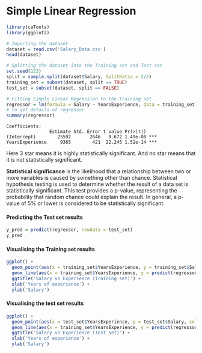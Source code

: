 
# Simple Linear Regression

```r
library(caTools)
library(ggplot2)
```


```r
# Importing the dataset
dataset = read.csv('Salary_Data.csv')
head(dataset)
```

```r
# Splitting the dataset into the Training set and Test set
set.seed(123)
split = sample.split(dataset$Salary, SplitRatio = 2/3)
training_set = subset(dataset, split == TRUE)
test_set = subset(dataset, split == FALSE)
```


```r
# Fitting Simple Linear Regression to the Training set
regressor = lm(formula = Salary ~ YearsExperience, data = training_set)
# to get details of regressor
summary(regressor)
```

```
Coefficients:
                Estimate Std. Error t value Pr(>|t|)    
(Intercept)        25592       2646   9.672 1.49e-08 ***
YearsExperience     9365        421  22.245 1.52e-14 ***
```
Here 3 star means it is highly statistically significant.  And no star means that 
it is not statistically significant.

__Statistical significance__ is the likelihood that a relationship between two 
or more variables is caused by something other than chance. Statistical 
hypothesis testing is used to determine whether the result of a data set is 
statistically significant. This test provides a p-value, representing the 
probability that random chance could explain the result. In general, a p-value
of 5% or lower is considered to be statistically significant.

#### Predicting the Test set results

```r
y_pred = predict(regressor, newdata = test_set)
y_pred
```

#### Visualising the Training set results

```r
ggplot() +
  geom_point(aes(x = training_set$YearsExperience, y = training_set$Salary, color = 'blue')) + 
  geom_line(aes(x = training_set$YearsExperience, y = predict(regressor, newdata = training_set), color = 'red')) +
  ggtitle('Salary vs Experience (Training set)') +
  xlab('Years of experience') +
  ylab('Salary')
```


#### Visualising the test set results

```r
ggplot() +
  geom_point(aes(x = test_set$YearsExperience, y = test_set$Salary, color = 'blue')) + 
  geom_line(aes(x = training_set$YearsExperience, y = predict(regressor, newdata = training_set), color = 'red')) +
  ggtitle('Salary vs Experience (Test set)') +
  xlab('Years of experience') +
  ylab('Salary')
```










